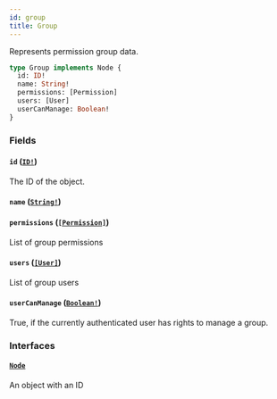 ```yaml
---
id: group
title: Group
---
```


Represents permission group data.

```graphql
type Group implements Node {
  id: ID!
  name: String!
  permissions: [Permission]
  users: [User]
  userCanManage: Boolean!
}
```

### Fields

#### `id` ([`ID!`](/docs/developer/api-reference/scalars/id))

The ID of the object.

#### `name` ([`String!`](/docs/developer/api-reference/scalars/string))

#### `permissions` ([`[Permission]`](/docs/developer/api-reference/objects/permission))

List of group permissions

#### `users` ([`[User]`](/docs/developer/api-reference/objects/user))

List of group users

#### `userCanManage` ([`Boolean!`](/docs/developer/api-reference/scalars/boolean))

True, if the currently authenticated user has rights to manage a group.

### Interfaces

#### [`Node`](/docs/developer/api-reference/interfaces/node)

An object with an ID
